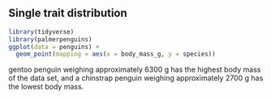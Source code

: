 ## Single trait distribution
```r
library(tidyverse)
library(palmerpenguins)
ggplot(data = penguins) +
  geom_point(mapping = aes(x = body_mass_g, y = species))
```


 gentoo penguin weighing approximately 6300 g has the highest body mass of the data set, and a chinstrap penguin weighing approximately 2700 g has the lowest body mass.